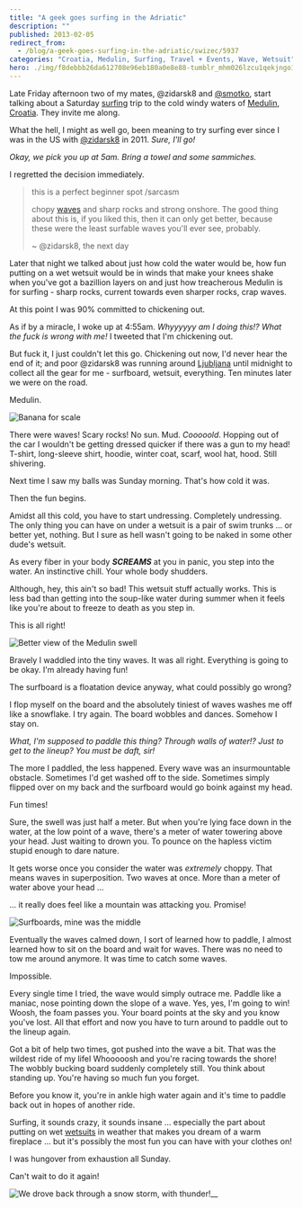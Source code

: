 ```yaml
---
title: "A geek goes surfing in the Adriatic"
description: ""
published: 2013-02-05
redirect_from:
  - /blog/a-geek-goes-surfing-in-the-adriatic/swizec/5937
categories: "Croatia, Medulin, Surfing, Travel + Events, Wave, Wetsuit"
hero: ./img/f8debbb26da612708e96eb180a0e8e88-tumblr_mhm026lzcu1qekjngo1_500.jpg
---
```


Late Friday afternoon two of my mates, @zidarsk8 and [@smotko](http://twitter.com/smotko), start talking about a Saturday [surfing](http://en.wikipedia.org/wiki/Surfing) trip to the cold windy waters of [Medulin](<http://maps.google.com/maps?ll=44.8219444444,13.935&spn=0.1,0.1&q=44.8219444444,13.935 (Medulin)&t=h>), [Croatia](<http://maps.google.com/maps?ll=45.8,16.0&spn=10.0,10.0&q=45.8,16.0 (Croatia)&t=h>). They invite me along.

What the hell, I might as well go, been meaning to try surfing ever since I was in the US with [@zidarsk8](https://twitter.com/zidarsk8) in 2011. _Sure, I'll go!_

_Okay, we pick you up at 5am. Bring a towel and some sammiches._

I regretted the decision immediately.

> this is a perfect beginner spot /sarcasm
>
> chopy [waves](http://en.wikipedia.org/wiki/Wave) and sharp rocks and strong onshore. The good thing about this is, if you liked this, then it can only get better, because these were the least surfable waves you'll ever see, probably.
>
> ~ @zidarsk8, the next day

Later that night we talked about just how cold the water would be, how fun putting on a wet wetsuit would be in winds that make your knees shake when you've got a bazillion layers on and just how treacherous Medulin is for surfing - sharp rocks, current towards even sharper rocks, crap waves.

At this point I was 90% committed to chickening out.

As if by a miracle, I woke up at 4:55am. _Whyyyyyy am I doing this!? What the fuck is wrong with me!_ I tweeted that I'm chickening out.

But fuck it, I just couldn't let this go. Chickening out now, I'd never hear the end of it; and poor @zidarsk8 was running around [Ljubljana](<http://maps.google.com/maps?ll=46.0555555556,14.5083333333&spn=0.1,0.1&q=46.0555555556,14.5083333333 (Ljubljana)&t=h>) until midnight to collect all the gear for me - surfboard, wetsuit, everything. Ten minutes later we were on the road.

Medulin.

![Banana for scale](./img/f8debbb26da612708e96eb180a0e8e88-tumblr_mhm026lzcu1qekjngo1_500.jpg)

There were waves! Scary rocks! No sun. Mud. _Cooooold_. Hopping out of the car I wouldn't be getting dressed quicker if there was a gun to my head! T-shirt, long-sleeve shirt, hoodie, winter coat, scarf, wool hat, hood. Still shivering.

Next time I saw my balls was Sunday morning. That's how cold it was.

Then the fun begins.

Amidst all this cold, you have to start undressing. Completely undressing. The only thing you can have on under a wetsuit is a pair of swim trunks ... or better yet, nothing. But I sure as hell wasn't going to be naked in some other dude's wetsuit.

As every fiber in your body **_SCREAMS_** at you in panic, you step into the water. An instinctive chill. Your whole body shudders.

Although, hey, this ain't so bad! This wetsuit stuff actually works. This is less bad than getting into the soup-like water during summer when it feels like you're about to freeze to death as you step in.

This is all right!

![Better view of the Medulin swell](https://swizec.com/wp-content/uploads/2013/02/medulin-swell-1024x764.jpg)

Bravely I waddled into the tiny waves. It was all right. Everything is going to be okay. I'm already having fun!

The surfboard is a floatation device anyway, what could possibly go wrong?

I flop myself on the board and the absolutely tiniest of waves washes me off like a snowflake. I try again. The board wobbles and dances. Somehow I stay on.

_What, I'm supposed to paddle this thing? Through walls of water!? Just to get to the lineup? You must be daft, sir!_

The more I paddled, the less happened. Every wave was an insurmountable obstacle. Sometimes I'd get washed off to the side. Sometimes simply flipped over on my back and the surfboard would go boink against my head.

Fun times!

Sure, the swell was just half a meter. But when you're lying face down in the water, at the low point of a wave, there's a meter of water towering above your head. Just waiting to drown you. To pounce on the hapless victim stupid enough to dare nature.

It gets worse once you consider the water was _extremely_ choppy. That means waves in superposition. Two waves at once. More than a meter of water above your head ...

... it really does feel like a mountain was attacking you. Promise!

![Surfboards, mine was the middle](https://swizec.com/wp-content/uploads/2013/02/medulin-surfboards-764x1024.jpg)

Eventually the waves calmed down, I sort of learned how to paddle, I almost learned how to sit on the board and wait for waves. There was no need to tow me around anymore. It was time to catch some waves.

Impossible.

Every single time I tried, the wave would simply outrace me. Paddle like a maniac, nose pointing down the slope of a wave. Yes, yes, I'm going to win! Woosh, the foam passes you. Your board points at the sky and you know you've lost. All that effort and now you have to turn around to paddle out to the lineup again.

Got a bit of help two times, got pushed into the wave a bit. That was the wildest ride of my lifeI Whooooosh and you're racing towards the shore! The wobbly bucking board suddenly completely still. You think about standing up. You're having so much fun you forget.

Before you know it, you're in ankle high water again and it's time to paddle back out in hopes of another ride.

Surfing, it sounds crazy, it sounds insane ... especially the part about putting on wet [wetsuits](http://en.wikipedia.org/wiki/Wetsuit) in weather that makes you dream of a warm fireplace ... but it's possibly the most fun you can have with your clothes on!

I was hungover from exhaustion all Sunday.

Can't wait to do it again!

![We drove back through a snow storm, with thunder!](https://swizec.com/wp-content/uploads/2013/02/medulin-car-1024x764.jpg)\_\_